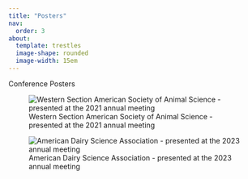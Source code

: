 ```yaml
---
title: "Posters"
nav: 
  order: 3
about: 
  template: trestles
  image-shape: rounded
  image-width: 15em
---
```


Conference Posters

![Western Section American Society of Animal Science - presented at the 2021 annual meeting](WSASAS poster_FINAL.png){alt="Western Section American Society of Animal Science - presented at the 2021 annual meeting"}

![American Dairy Science Association - presented at the 2023 annual meeting](ADSA Poster_Loudenback.png){alt="American Dairy Science Association - presented at the 2023 annual meeting"}
